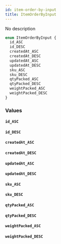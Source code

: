 ```yaml
---
id: item-order-by-input
title: ItemOrderByInput
---
```


No description

```graphql
enum ItemOrderByInput {
  id_ASC
  id_DESC
  createdAt_ASC
  createdAt_DESC
  updatedAt_ASC
  updatedAt_DESC
  sku_ASC
  sku_DESC
  qtyPacked_ASC
  qtyPacked_DESC
  weightPacked_ASC
  weightPacked_DESC
}
```

### Values

#### `id_ASC`

#### `id_DESC`

#### `createdAt_ASC`

#### `createdAt_DESC`

#### `updatedAt_ASC`

#### `updatedAt_DESC`

#### `sku_ASC`

#### `sku_DESC`

#### `qtyPacked_ASC`

#### `qtyPacked_DESC`

#### `weightPacked_ASC`

#### `weightPacked_DESC`

